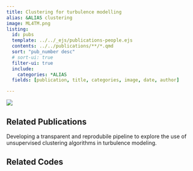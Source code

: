 ```yaml
---
title: Clustering for turbulence modelling
alias: &ALIAS clustering
image: ML4TM.png
listing:
  id: pubs
  template: ../../_ejs/publications-people.ejs 
  contents: ../../publications/**/*.qmd
  sort: "pub_number desc"
  # sort-ui: true
  filter-ui: true
  include:
    categories: *ALIAS
  fields: [publication, title, categories, image, date, author]

---
```

![](ML4TM.png)

## Related Publications

Developing a transparent and reprodubile pipeline to explore the use of unsupervised clustering algorithms in turbulence modeling.

## Related Codes

:::{#pubs}
:::
